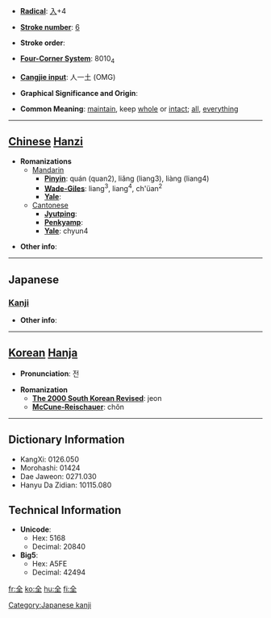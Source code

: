 * '''[[Wiktionary:Chinese radical index| Radical]]''': [[Wiktionary:Chinese radical index 入|入]]+4

* '''[[Wiktionary:Chinese total strokes index|Stroke number]]''': [[Wiktionary:Chinese total strokes index 6|6]]

* '''Stroke order''': 

* '''[[Wiktionary:Chinese four corner index|Four-Corner System]]''': 8010<sub>4</sub>

* '''[[Wiktionary:Chinese Cangjie index|Cangjie input]]''': 人一土 (OMG)

* '''Graphical Significance and Origin''': 

* '''Common Meaning''': [[maintain]], keep [[whole]] or [[intact]]; [[all]], [[everything]]

----
== [[Chinese]] [[Hanzi]] ==

* '''Romanizations'''
** [[Mandarin]]
*** '''[[Pinyin]]''': quán (quan2), liǎng (liang3), liàng (liang4)
*** '''[[Wade-Giles]]''': liang<sup>3</sup>, liang<sup>4</sup>, ch'üan<sup>2</sup>
*** '''[[Yale]]''': 
**[[Cantonese]]
***'''[[Jyutping]]''':
***'''[[Penkyamp]]''': 
***'''[[Yale]]''': chyun4

* '''Other info''': 

----

==Japanese==
===[[Kanji]]===
{{kanji|on readings=[[ぜん]] (zen), [[せん]] (sen)
|kun readings=[[まったく]] (mattaku), [[まったい]] (mattai), [[まっとうする]] (mattousuru)
}}

* '''Other info''':  

----

== [[Korean]] [[Hanja]] ==

* '''Pronunciation''': 전

* '''Romanization'''
** '''[[The 2000 South Korean Revised Romanization|The 2000 South Korean Revised]]''': jeon
** '''[[McCune-Reischauer]]''': chŏn

----

== Dictionary Information ==

* KangXi: 0126.050
* Morohashi: 01424
* Dae Jaweon: 0271.030
* Hanyu Da Zidian: 10115.080

== Technical Information ==

* '''Unicode''':
** Hex: 5168
** Decimal: 20840
* '''Big5''':
** Hex: A5FE
** Decimal: 42494

[[Category:Japanese kanji]]

[[fr:全]]
[[ko:全]]
[[hu:全]]
[[fi:全]]
